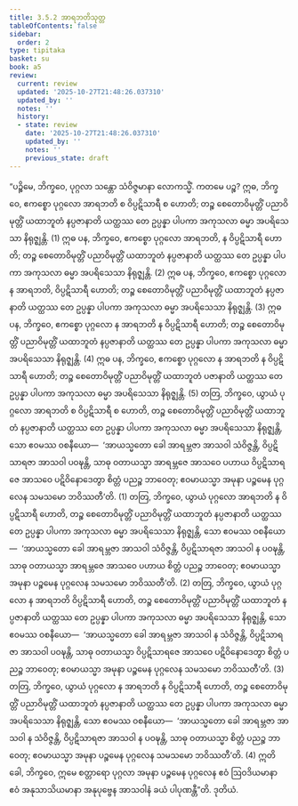 ```yaml
---
title: 3.5.2 အာရဘတိသုတ္တ
tableOfContents: false
sidebar:
  order: 2
type: tipitaka
basket: su
book: a5
review:
  current: review
  updated: '2025-10-27T21:48:26.037310'
  updated_by: ''
  notes: ''
  history:
  - state: review
    date: '2025-10-27T21:48:26.037310'
    updated_by: ''
    notes: ''
    previous_state: draft
---
```



<ReviewStatus review={frontmatter.review} showDetails={true} />

<HypothesisAnnotation frontmatter={frontmatter} />

<DynamicBreadcrumb />

<Division number="142" book="a5" e="ch" v="16" p="146">

<Paragraph number="823" book="a5">
“ပဉ္စိမေ, ဘိက္ခဝေ, ပုဂ္ဂလာ သန္တော သံဝိဇ္ဇမာနာ လောကသ္မိံ. ကတမေ ပဉ္စ? ဣဓ, ဘိက္ခဝေ, ဧကစ္စော ပုဂ္ဂလော အာရဘတိ စ ဝိပ္ပဋိသာရီ စ ဟောတိ; တဉ္စ စေတောဝိမုတ္တိံ ပညာဝိမုတ္တိံ ယထာဘူတံ နပ္ပဇာနာတိ ယတ္ထဿ တေ ဥပ္ပန္နာ ပါပကာ အကုသလာ ဓမ္မာ အပရိသေသာ နိရုဇ္ဈန္တိ. (1)
</Paragraph>

<Paragraph number="824" book="a5">
ဣဓ ပန, ဘိက္ခဝေ, ဧကစ္စော ပုဂ္ဂလော အာရဘတိ, န ဝိပ္ပဋိသာရီ ဟောတိ; တဉ္စ စေတောဝိမုတ္တိံ ပညာဝိမုတ္တိံ ယထာဘူတံ နပ္ပဇာနာတိ ယတ္ထဿ တေ ဥပ္ပန္နာ ပါပကာ အကုသလာ ဓမ္မာ အပရိသေသာ နိရုဇ္ဈန္တိ. (2)
</Paragraph>

<Paragraph number="825" book="a5">
ဣဓ ပန, ဘိက္ခဝေ, ဧကစ္စော ပုဂ္ဂလော န အာရဘတိ, ဝိပ္ပဋိသာရီ ဟောတိ; တဉ္စ စေတောဝိမုတ္တိံ ပညာဝိမုတ္တိံ ယထာဘူတံ နပ္ပဇာနာတိ ယတ္ထဿ တေ ဥပ္ပန္နာ ပါပကာ အကုသလာ ဓမ္မာ အပရိသေသာ နိရုဇ္ဈန္တိ. (3)
</Paragraph>

<Paragraph number="826" book="a5">
ဣဓ ပန, ဘိက္ခဝေ, ဧကစ္စော ပုဂ္ဂလော န အာရဘတိ န ဝိပ္ပဋိသာရီ ဟောတိ; တဉ္စ စေတောဝိမုတ္တိံ ပညာဝိမုတ္တိံ ယထာဘူတံ နပ္ပဇာနာတိ ယတ္ထဿ တေ ဥပ္ပန္နာ ပါပကာ အကုသလာ ဓမ္မာ အပရိသေသာ နိရုဇ္ဈန္တိ. (4)
</Paragraph>

<Paragraph number="827" book="a5">
ဣဓ ပန, ဘိက္ခဝေ, ဧကစ္စော ပုဂ္ဂလော န အာရဘတိ န ဝိပ္ပဋိသာရီ ဟောတိ; တဉ္စ စေတောဝိမုတ္တိံ ပညာဝိမုတ္တိံ ယထာဘူတံ ပဇာနာတိ ယတ္ထဿ တေ ဥပ္ပန္နာ ပါပကာ အကုသလာ ဓမ္မာ အပရိသေသာ နိရုဇ္ဈန္တိ. (5)
</Paragraph>

<Paragraph number="828" book="a5">
တတြ, ဘိက္ခဝေ, ယွာယံ ပုဂ္ဂလော အာရဘတိ စ ဝိပ္ပဋိသာရီ စ ဟောတိ, တဉ္စ စေတောဝိမုတ္တိံ ပညာဝိမုတ္တိံ ယထာဘူတံ နပ္ပဇာနာတိ ယတ္ထဿ တေ ဥပ္ပန္နာ ပါပကာ အကုသလာ ဓမ္မာ အပရိသေသာ နိရုဇ္ဈန္တိ, သော ဧဝမဿ ဝစနီယော—  ‘အာယသ္မတော ခေါ အာရမ္ဘဇာ အာသဝါ သံဝိဇ္ဇန္တိ, ဝိပ္ပဋိသာရဇာ အာသဝါ ပဝဍ္ဎန္တိ, သာဓု ဝတာယသ္မာ အာရမ္ဘဇေ အာသဝေ ပဟာယ ဝိပ္ပဋိသာရဇေ အာသဝေ ပဋိဝိနောဒေတွာ စိတ္တံ ပညဉ္စ ဘာဝေတု; ဧဝမာယသ္မာ အမုနာ ပဉ္စမေန ပုဂ္ဂလေန သမသမော ဘဝိဿတီ’တိ. (1)
</Paragraph>

<Paragraph number="829" book="a5">
တတြ, ဘိက္ခဝေ, ယွာယံ ပုဂ္ဂလော အာရဘတိ န ဝိပ္ပဋိသာရီ ဟောတိ, တဉ္စ စေတောဝိမုတ္တိံ ပညာဝိမုတ္တိံ ယထာဘူတံ နပ္ပဇာနာတိ ယတ္ထဿ တေ ဥပ္ပန္နာ ပါပကာ အကုသလာ ဓမ္မာ အပရိသေသာ နိရုဇ္ဈန္တိ, သော ဧဝမဿ ဝစနီယော—  ‘အာယသ္မတော ခေါ အာရမ္ဘဇာ အာသဝါ သံဝိဇ္ဇန္တိ, ဝိပ္ပဋိသာရဇာ အာသဝါ န ပဝဍ္ဎန္တိ, သာဓု ဝတာယသ္မာ အာရမ္ဘဇေ အာသဝေ ပဟာယ စိတ္တံ ပညဉ္စ ဘာဝေတု; ဧဝမာယသ္မာ အမုနာ ပဉ္စမေန ပုဂ္ဂလေန သမသမော ဘဝိဿတီ’တိ. (2)
</Paragraph>

<Paragraph number="830" book="a5">
တတြ, ဘိက္ခဝေ, ယွာယံ ပုဂ္ဂလော န အာရဘတိ ဝိပ္ပဋိသာရီ ဟောတိ, တဉ္စ စေတောဝိမုတ္တိံ ပညာဝိမုတ္တိံ ယထာဘူတံ နပ္ပဇာနာတိ ယတ္ထဿ တေ ဥပ္ပန္နာ ပါပကာ အကုသလာ ဓမ္မာ အပရိသေသာ နိရုဇ္ဈန္တိ, သော ဧဝမဿ ဝစနီယော—  ‘အာယသ္မတော ခေါ အာရမ္ဘဇာ အာသဝါ န သံဝိဇ္ဇန္တိ, ဝိပ္ပဋိသာရဇာ အာသဝါ ပဝဍ္ဎန္တိ, သာဓု ဝတာယသ္မာ ဝိပ္ပဋိသာရဇေ အာသဝေ ပဋိဝိနောဒေတွာ စိတ္တံ ပညဉ္စ ဘာဝေတု; ဧဝမာယသ္မာ အမုနာ ပဉ္စမေန ပုဂ္ဂလေန သမသမော ဘဝိဿတီ’တိ. (3)
</Paragraph>

<Paragraph number="831" book="a5">
တတြ, ဘိက္ခဝေ, ယွာယံ ပုဂ္ဂလော န အာရဘတိ န ဝိပ္ပဋိသာရီ ဟောတိ, တဉ္စ စေတောဝိမုတ္တိံ ပညာဝိမုတ္တိံ ယထာဘူတံ နပ္ပဇာနာတိ ယတ္ထဿ တေ ဥပ္ပန္နာ ပါပကာ အကုသလာ ဓမ္မာ အပရိသေသာ နိရုဇ္ဈန္တိ, သော ဧဝမဿ ဝစနီယော—  ‘အာယသ္မတော ခေါ အာရမ္ဘဇာ အာသဝါ န သံဝိဇ္ဇန္တိ, ဝိပ္ပဋိသာရဇာ အာသဝါ န ပဝဍ္ဎန္တိ, သာဓု ဝတာယသ္မာ စိတ္တံ ပညဉ္စ ဘာဝေတု; ဧဝမာယသ္မာ အမုနာ ပဉ္စမေန ပုဂ္ဂလေန သမသမော ဘဝိဿတီ’တိ. (4)
</Paragraph>

<Paragraph number="832" book="a5">
ဣတိ ခေါ, ဘိက္ခဝေ, ဣမေ စတ္တာရော ပုဂ္ဂလာ အမုနာ ပဉ္စမေန ပုဂ္ဂလေန ဧဝံ ဩဝဒိယမာနာ ဧဝံ အနုသာသိယမာနာ အနုပုဗ္ဗေန အာသဝါနံ ခယံ ပါပုဏန္တီ”တိ.

</Paragraph>
</Division>

<Paragraph number="833" type="center" book="a5">
ဒုတိယံ.
</Paragraph>